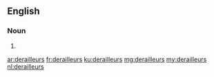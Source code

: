 ==English==

===Noun===
{{head|en|plural}}

# {{plural of|derailleur|lang=en|nocat=1}}

[[ar:derailleurs]]
[[fr:derailleurs]]
[[ku:derailleurs]]
[[mg:derailleurs]]
[[my:derailleurs]]
[[nl:derailleurs]]